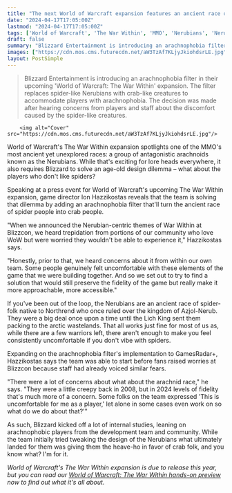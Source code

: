 ```yaml
---
title: "The next World of Warcraft expansion features an ancient race of spider people, so ahead of The War Within, the MMO is getting an arachnophobia mode to turn them into crabs instead"
date: "2024-04-17T17:05:00Z"
lastmod: "2024-04-17T17:05:00Z"
tags: ['World of Warcraft', 'The War Within', 'MMO', 'Nerubians', 'Nerubian-centric', 'War Within']
draft: false
summary: "Blizzard Entertainment is introducing an arachnophobia filter in their upcoming 'World of Warcraft: The War Within' expansion. The filter replaces spider-like Nerubians with crab-like creatures to accommodate players with arachnophobia. The decision was made after hearing concerns from players and staff about the discomfort caused by the spider-like creatures."
images: ["https://cdn.mos.cms.futurecdn.net/aW3TzAf7KLjyJkiohdsrLE.jpg"]
layout: PostSimple
---
```

> Blizzard Entertainment is introducing an arachnophobia filter in their upcoming 'World of Warcraft: The War Within' expansion. The filter replaces spider-like Nerubians with crab-like creatures to accommodate players with arachnophobia. The decision was made after hearing concerns from players and staff about the discomfort caused by the spider-like creatures.


        <img alt="Cover" src="https://cdn.mos.cms.futurecdn.net/aW3TzAf7KLjyJkiohdsrLE.jpg"/>
        
World of Warcraft's The War Within expansion spotlights one of the MMO's most ancient yet unexplored races: a group of antagonistic arachnoids known as the Nerubians. While that's exciting for lore heads everywhere, it also requires Blizzard to solve an age-old design dilemma – what about the players who don't like spiders? 

Speaking at a press event for World of Warcraft's upcoming The War Within expansion, game director Ion Hazzikostas reveals that the team is solving that dilemma by adding an arachnophobia filter that'll turn the ancient race of spider people into crab people. 

"When we announced the Nerubian-centric themes of War Within at Blizzcon, we heard trepidation from portions of our community who love WoW but were worried they wouldn't be able to experience it," Hazzikostas says. 

"Honestly, prior to that, we heard concerns about it from within our own team. Some people genuinely felt uncomfortable with these elements of the game that we were building together. And so we set out to try to find a solution that would still preserve the fidelity of the game but really make it more approachable, more accessible."



If you've been out of the loop, the Nerubians are an ancient race of spider-folk native to Northrend who once ruled over the kingdom of Azjol-Nerub. They were a big deal once upon a time until the Lich King sent them packing to the arctic wastelands. That all works just fine for most of us as, while there are a few warriors left, there aren't enough to make you feel consistently uncomfortable if you don't vibe with spiders. 

Expanding on the arachnophobia filter's implementation to GamesRadar+, Hazzikostas says the team was able to start before fans raised worries at Blizzcon because staff had already voiced similar fears. 

"There were a lot of concerns about what about the arachnid race," he says. "They were a little creepy back in 2008, but in 2024 levels of fidelity that's much more of a concern. Some folks on the team expressed 'This is uncomfortable for me as a player,' let alone in some cases even work on so what do we do about that?'" 

As such, Blizzard kicked off a lot of internal studies, leaning on arachnophobic players from the development team and community. While the team initially tried tweaking the design of the Nerubians what ultimately landed for them was giving them the heave-ho in favor of crab folk, and you know what? I'm for it. 

*World of Warcraft's The War Within expansion is due to release this year, but you can read our *[<em>World of Warcraft: The War Within hands-on preview</em>](https://www.gamesradar.com/world-of-warcraft-the-war-within-alpha-hands-on-gameplay-preview/)* now to find out what it's all about.*
        